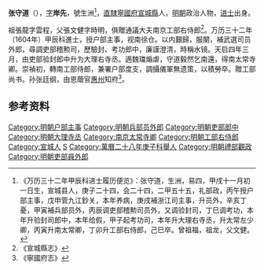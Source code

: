 '''张守道'''（{{bd|？||1629年|catIdx=}}），[[表字|字]]'''岸先'''，號生洲<ref>《万历三十二年甲辰科进士履历便览》：张守道，生洲，易四，甲戌十一月初一日生，宣城县人，庚子二十四，会二十四，二甲五十五，礼部政，丙午授户部主事，戊申管九江鈔关，本年养病，庚戌補浙江司主事，升员外，辛亥丁憂，甲寅補兵部员外，丙辰调吏部稽勲司员外，又调验封司，丁巳调考功，本年升验封司郎中，本年给假，甲子起考功司，本年升大理右寺丞，升太常左少卿，丙寅升南太常卿，丁卯升工部右侍郎，己巳卒。曾祖福，祖龙，父文健。</ref>，[[直隸|直隸]][[寧國府|寧國府]][[宣城縣|宣城縣]]人，[[明朝|明朝]]政治人物，[[进士|进士]]出身。

祖張龍字雲程，父張文健字時明，俱贈通議大夫南京工部右侍郎<ref>《宣城縣志》</ref>。万历三十二年（1604年）甲辰科進士，授户部主事，视南徐仓。以内艱歸，服闋，補武選司员外郎，尋調吏部稽勲司，歷驗封、考功郎中，廉謹澄清，時稱水镜。天启四年三月，由吏部验封郎中升为大理右寺丞。適魏璫煽虐，守道毅然乞南還，得南太常寺卿。崇禎初，轉南工部侍郎，兼署户部度支，調攝儀軍無遗策，以積勞卒。贈工部尚书。孙张廷纲，由恩蔭官[[惠州|惠州]]知府<ref>《寧國府志》</ref>。

==参考资料==
{{reflist}}

{{明朝人物小作品}}
{{萬曆三十二年甲辰科殿試金榜}}
{{DEFAULTSORT:Zhang張}}
[[Category:明朝户部主事|Category:明朝户部主事]]
[[Category:明朝兵部员外郎|Category:明朝兵部员外郎]]
[[Category:明朝吏部郎中|Category:明朝吏部郎中]]
[[Category:明朝大理寺丞|Category:明朝大理寺丞]]
[[Category:南京太常寺卿|Category:南京太常寺卿]]
[[Category:明朝工部右侍郎|Category:明朝工部右侍郎]]
[[Category:宣城人|Category:宣城人]]
[[Category:張姓|S]]
[[Category:萬曆二十八年庚子科舉人|Category:萬曆二十八年庚子科舉人]]
[[Category:明朝禮部觀政|Category:明朝禮部觀政]]
[[Category:明朝吏部員外郎|Category:明朝吏部員外郎]]